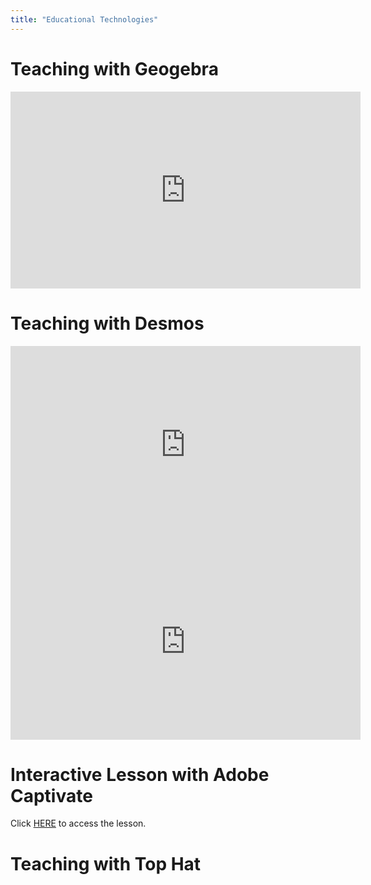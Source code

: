 ```yaml
---
title: "Educational Technologies"
---
```


# Teaching with Geogebra

<iframe width="560" height="315" src="https://www.youtube.com/embed/FmNrutwyVnc?si=0oSvb3licrqJvTB2" title="YouTube video player" frameborder="0" allow="accelerometer; autoplay; clipboard-write; encrypted-media; gyroscope; picture-in-picture; web-share" referrerpolicy="strict-origin-when-cross-origin" allowfullscreen></iframe>

# Teaching with Desmos

<iframe width="560" height="315" src="https://www.youtube.com/embed/mJmplzBfuSk?si=8hukI-8rrsyNX1ZW" title="YouTube video player" frameborder="0" allow="accelerometer; autoplay; clipboard-write; encrypted-media; gyroscope; picture-in-picture; web-share" referrerpolicy="strict-origin-when-cross-origin" allowfullscreen></iframe>

<iframe width="560" height="315" src="https://www.youtube.com/embed/mJmplzBfuSk?si=8hukI-8rrsyNX1ZW" title="YouTube video player" frameborder="0" allow="accelerometer; autoplay; clipboard-write; encrypted-media; gyroscope; picture-in-picture; web-share" referrerpolicy="strict-origin-when-cross-origin" allowfullscreen></iframe>

# Interactive Lesson with Adobe Captivate

Click [HERE](../captivateShowcase/index.qmd) to access the lesson.

# Teaching with Top Hat